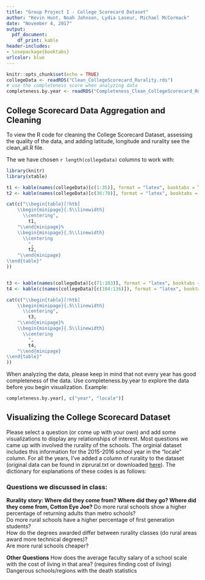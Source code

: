 ```yaml
---
title: "Group Project I - College Scorecard Dataset"
author: "Kevin Hunt, Noah Johnson, Lydia Laseur, Michael McCormack"
date: "November 4, 2017"
output:
  pdf_document: 
    df_print: kable
header-includes:
- \usepackage{booktabs}
urlcolor: blue
---
```


```r
knitr::opts_chunk$set(echo = TRUE)
collegeData <- readRDS("Clean_CollegeScorecard_Rurality.rds")
# use the completeness score when analyzing data
completeness.by.year <- readRDS("Completeness_Clean_CollegeScorecard_Rurality.rds")
```

## College Scorecard Data Aggregation and Cleaning

To view the R code for cleaning the College Scorecard Dataset, assessing the quality of the data, and adding latitude, longitude and rurality see the clean_all.R file.

The we have chosen `r length(collegeData)` columns to work with:

```r
library(knitr)
library(xtable)

t1 <- kable(names(collegeData)[c(1:35)], format = "latex", booktabs = TRUE)
t2 <- kable(names(collegeData)[c(36:70)], format = "latex", booktabs = TRUE)

cat(c("\\begin{table}[!htb]
    \\begin{minipage}{.5\\linewidth}
      \\centering",
        t1,
    "\\end{minipage}%
    \\begin{minipage}{.5\\linewidth}
      \\centering
        ",
        t2,
    "\\end{minipage} 
\\end{table}"
))


t3 <- kable(names(collegeData)[c(71:103)], format = "latex", booktabs = TRUE)
t4 <- kable(c(names(collegeData)[c(104:136)]), format = "latex", booktabs = TRUE)

cat(c("\\begin{table}[!htb]
    \\begin{minipage}{.5\\linewidth}
      \\centering",
        t3,
    "\\end{minipage}%
    \\begin{minipage}{.5\\linewidth}
      \\centering
        ",
        t4,
    "\\end{minipage} 
\\end{table}"
))
```
 
\pagebreak
When analyzing the data, please keep in mind that not every year has good completeness of the data. Use completeness.by.year to explore the data before you begin visualization. Example:
```r
completeness.by.year[, c("year", "locale")]
```

## Visualizing the College Scorecard Dataset

Please select a question (or come up with your own) and add some visualizations to display any relationships of interest. Most questions we came up with involved the rurality of the schools. The orginial dataset includes this information for the 2015-2016 school year in the "locale" column. For all the years, I've added a column of rurality to the dataset (original data can be found in ziprural.txt or downloaded [here]("http://www.psc.isr.umich.edu/dis/data/kb/downloads/t1101_ziprural.xls")). The dictionary for explanations of these codes is as follows: 
\begin{center}
\includegraphics{ruralitycodes}
\end{center}

### Questions we discussed in class:  
**Rurality story: Where did they come from? Where did they go? Where did they come from, Cotton Eye Joe?**
Do more rural schools show a higher percentage of returning adults than metro schools?  
Do more rural schools have a higher percentage of first generation students?  
How do the degrees awarded differ between rurality classes (do rural areas award more technical degrees)?   
Are more rural schools cheaper?  

**Other Questions** 
How does the average faculty salary of a school scale with the cost of living in that area? (requires finding cost of living)  
Dangerous schools/regions with the death statistics  
 




